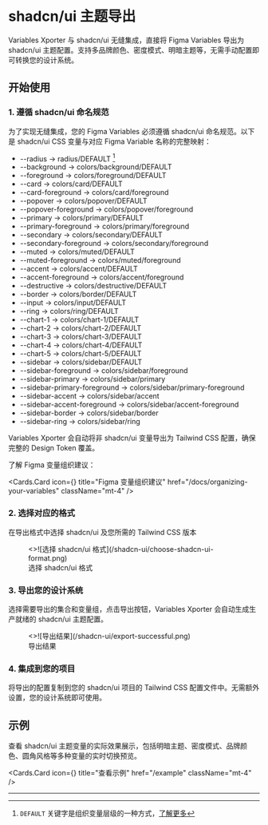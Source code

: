 
# shadcn/ui 主题导出

Variables Xporter 与 shadcn/ui 无缝集成，直接将 Figma Variables 导出为 shadcn/ui 主题配置。支持多品牌颜色、密度模式、明暗主题等，无需手动配置即可转换您的设计系统。

## 开始使用

### 1. 遵循 shadcn/ui 命名规范

为了实现无缝集成，您的 Figma Variables 必须遵循 shadcn/ui 命名规范。以下是 shadcn/ui CSS 变量与对应 Figma Variable 名称的完整映射：

- --radius -> radius/DEFAULT [^1]
- --background -> colors/background/DEFAULT
- --foreground -> colors/foreground/DEFAULT
- --card -> colors/card/DEFAULT
- --card-foreground -> colors/card/foreground
- --popover -> colors/popover/DEFAULT
- --popover-foreground -> colors/popover/foreground
- --primary -> colors/primary/DEFAULT
- --primary-foreground -> colors/primary/foreground
- --secondary -> colors/secondary/DEFAULT
- --secondary-foreground -> colors/secondary/foreground
- --muted -> colors/muted/DEFAULT
- --muted-foreground -> colors/muted/foreground
- --accent -> colors/accent/DEFAULT
- --accent-foreground -> colors/accent/foreground
- --destructive -> colors/destructive/DEFAULT
- --border -> colors/border/DEFAULT
- --input -> colors/input/DEFAULT
- --ring -> colors/ring/DEFAULT
- --chart-1 -> colors/chart-1/DEFAULT
- --chart-2 -> colors/chart-2/DEFAULT
- --chart-3 -> colors/chart-3/DEFAULT
- --chart-4 -> colors/chart-4/DEFAULT
- --chart-5 -> colors/chart-5/DEFAULT
- --sidebar -> colors/sidebar/DEFAULT
- --sidebar-foreground -> colors/sidebar/foreground
- --sidebar-primary -> colors/sidebar/primary
- --sidebar-primary-foreground -> colors/sidebar/primary-foreground
- --sidebar-accent -> colors/sidebar/accent
- --sidebar-accent-foreground -> colors/sidebar/accent-foreground
- --sidebar-border -> colors/sidebar/border
- --sidebar-ring -> colors/sidebar/ring

<Callout type="info">
  Variables Xporter 会自动将非 shadcn/ui 变量导出为 Tailwind CSS 配置，确保完整的 Design Token 覆盖。
</Callout>

了解 Figma 变量组织建议：

<Cards.Card
  icon={<BookCopy />}
  title="Figma 变量组织建议"
  href="/docs/organizing-your-variables"
  className="mt-4"
/>

### 2. 选择对应的格式

在导出格式中选择 shadcn/ui 及您所需的 Tailwind CSS 版本

<figure className="mt-6 max-w-[400px]">
  <>![选择 shadcn/ui 格式](/shadcn-ui/choose-shadcn-ui-format.png)</>
  <figcaption>选择 shadcn/ui 格式</figcaption>
</figure>

### 3. 导出您的设计系统

选择需要导出的集合和变量组，点击导出按钮，Variables Xporter 会自动生成生产就绪的 shadcn/ui 主题配置。

<figure className="mt-6 max-w-[400px]">
  <>![导出结果](/shadcn-ui/export-successful.png)</>
  <figcaption>导出结果</figcaption>
</figure>

### 4. 集成到您的项目

将导出的配置复制到您的 shadcn/ui 项目的 Tailwind CSS 配置文件中。无需额外设置，您的设计系统即可使用。

## 示例

查看 shadcn/ui 主题变量的实际效果展示，包括明暗主题、密度模式、品牌颜色、圆角风格等多种变量的实时切换预览。

<Cards.Card
  icon={<Layout />}
  title="查看示例"
  href="/example"
  className="mt-4"
/>

---

[^1]: `DEFAULT` 关键字是组织变量层级的一种方式，[了解更多](/docs/organizing-your-variables/principles#using-default-keyword)
